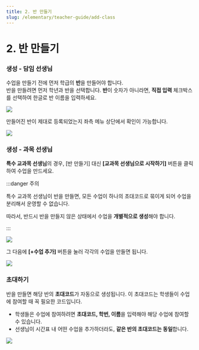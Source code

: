 ```yaml
---
title: 2. 반 만들기
slug: /elementary/teacher-guide/add-class
---
```



# 2. 반 만들기

### 생성 - 담임 선생님

수업을 만들기 전에 먼저 학급의 **반**을 만들어야 합니다.\
반을 만들려면 먼저 학년과 반을 선택합니다. **반**이 숫자가 아니라면, **직접 입력** 체크박스를 선택하여 한글로 반 이름을 입력하세요.

<Image src="/img/kr/elementary/teacher/02-01.jpg" size="lg" />

만들어진 반이 제대로 등록되었는지 좌측 메뉴 상단에서 확인이 가능합니다.

<Image src="/img/kr/elementary/teacher/02-02.jpg" size="lg" />

### 생성 - 과목 선생님

**특수 교과목 선생님**의 경우, [반 만들기] 대신 **[교과목 선생님으로 시작하기]** 버튼을 클릭하여 수업을 만드세요.

:::danger 주의

특수 교과목 선생님이 반을 만들면, 모든 수업이 하나의 초대코드로 묶이게 되어 수업을 분리해서 운영할 수 없습니다.

따라서, 반드시 반을 만들지 않은 상태에서 수업을 **개별적으로 생성**해야 합니다.

:::

<Image src="/img/kr/elementary/teacher/02-03.jpg" size="lg" />

그 다음에 **[+수업 추가]** 버튼을 눌러 각각의 수업을 만들면 됩니다.

<Image src="/img/kr/elementary/teacher/02-04.jpg" size="lg" />

### 초대하기

반을 만들면 해당 반의 **초대코드**가 자동으로 생성됩니다. 이 초대코드는 학생들이 수업에 참여할 때 꼭 필요한 코드입니다.

- 학생들은 수업에 참여하려면 **초대코드, 학번, 이름**을 입력해야 해당 수업에 참여할 수 있습니다.
- 선생님이 시간표 내 어떤 수업을 추가하더라도, **같은 반의 초대코드는 동일**합니다.

<Image src="/img/kr/elementary/teacher/02-05.jpg" size="lg" />
